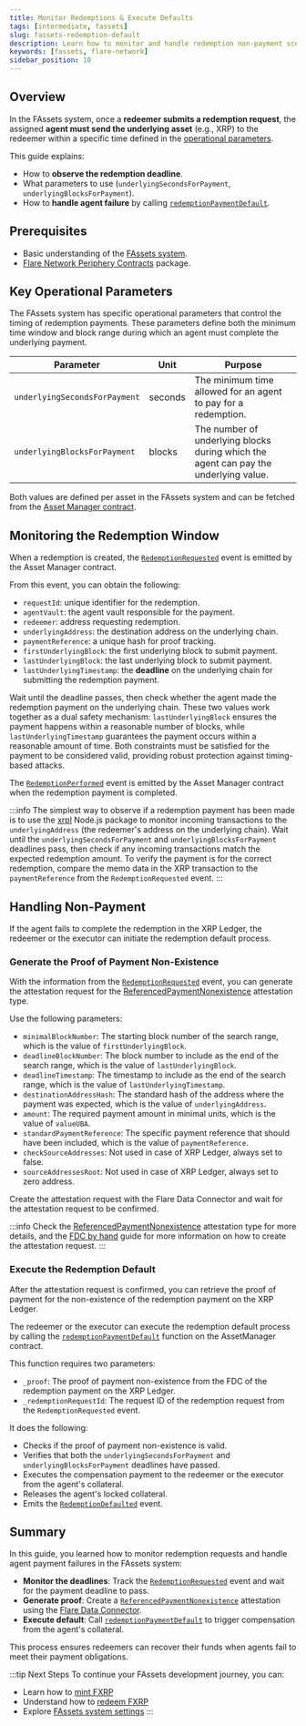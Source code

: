 ```yaml
---
title: Monitor Redemptions & Execute Defaults
tags: [intermediate, fassets]
slug: fassets-redemption-default
description: Learn how to monitor and handle redemption non-payment scenarios
keywords: [fassets, flare-network]
sidebar_position: 10
---
```


## Overview

In the FAssets system, once a **redeemer submits a redemption request**, the assigned **agent must send the underlying asset** (e.g., XRP) to the redeemer within a specific time defined in the [operational parameters](/fassets/operational-parameters).

This guide explains:

- How to **observe the redemption deadline**.
- What parameters to use (`underlyingSecondsForPayment`, `underlyingBlocksForPayment`).
- How to **handle agent failure** by calling [`redemptionPaymentDefault`](/fassets/reference/IAssetManager#redemptionpaymentdefault).

## Prerequisites

- Basic understanding of the [FAssets system](/fassets/overview).
- [Flare Network Periphery Contracts](https://www.npmjs.com/package/@flarenetwork/flare-periphery-contracts) package.

## Key Operational Parameters

The FAssets system has specific operational parameters that control the timing of redemption payments.
These parameters define both the minimum time window and block range during which an agent must complete the underlying payment.

| Parameter                     | Unit    | Purpose                                                                              |
| ----------------------------- | ------- | ------------------------------------------------------------------------------------ |
| `underlyingSecondsForPayment` | seconds | The minimum time allowed for an agent to pay for a redemption.                       |
| `underlyingBlocksForPayment` | blocks  | The number of underlying blocks during which the agent can pay the underlying value. |

Both values are defined per asset in the FAssets system and can be fetched from the [Asset Manager contract](/fassets/developer-guides/fassets-settings-solidity).

## Monitoring the Redemption Window

When a redemption is created, the [`RedemptionRequested`](/fassets/reference/IAssetManagerEvents#redemptionrequested) event is emitted by the Asset Manager contract.

From this event, you can obtain the following:

- `requestId`: unique identifier for the redemption.
- `agentVault`: the agent vault responsible for the payment.
- `redeemer`: address requesting redemption.
- `underlyingAddress`: the destination address on the underlying chain.
- `paymentReference`: a unique hash for proof tracking.
- `firstUnderlyingBlock`: the first underlying block to submit payment.
- `lastUnderlyingBlock`: the last underlying block to submit payment.
- `lastUnderlyingTimestamp`: the **deadline** on the underlying chain for submitting the redemption payment.

Wait until the deadline passes, then check whether the agent made the redemption payment on the underlying chain.
These two values work together as a dual safety mechanism: `lastUnderlyingBlock` ensures the payment happens within a reasonable number of blocks, while `lastUnderlyingTimestamp` guarantees the payment occurs within a reasonable amount of time.
Both constraints must be satisfied for the payment to be considered valid, providing robust protection against timing-based attacks.

The [`RedemptionPerformed`](/fassets/reference/IAssetManagerEvents#redemptionperformed) event is emitted by the Asset Manager contract when the redemption payment is completed.

:::info
The simplest way to observe if a redemption payment has been made is to use the [xrpl](https://www.npmjs.com/package/xrpl) Node.js package to monitor incoming transactions to the `underlyingAddress` (the redeemer's address on the underlying chain).
Wait until the `underlyingSecondsForPayment` and `underlyingBlocksForPayment` deadlines pass, then check if any incoming transactions match the expected redemption amount.
To verify the payment is for the correct redemption, compare the memo data in the XRP transaction to the `paymentReference` from the `RedemptionRequested` event.
:::

## Handling Non-Payment

If the agent fails to complete the redemption in the XRP Ledger, the redeemer or the executor can initiate the redemption default process.

### Generate the Proof of Payment Non-Existence

With the information from the [`RedemptionRequested`](/fassets/reference/IAssetManagerEvents#redemptionrequested) event, you can generate the attestation request for the [ReferencedPaymentNonexistence](/fdc/attestation-types/referenced-payment-nonexistence) attestation type.

Use the following parameters:

- `minimalBlockNumber`: The starting block number of the search range, which is the value of `firstUnderlyingBlock`.
- `deadlineBlockNumber`: The block number to include as the end of the search range, which is the value of `lastUnderlyingBlock`.
- `deadlineTimestamp`: The timestamp to include as the end of the search range, which is the value of `lastUnderlyingTimestamp`.
- `destinationAddressHash`: The standard hash of the address where the payment was expected, which is the value of `underlyingAddress`.
- `amount`: The required payment amount in minimal units, which is the value of `valueUBA`.
- `standardPaymentReference`: The specific payment reference that should have been included, which is the value of `paymentReference`.
- `checkSourceAddresses`: Not used in case of XRP Ledger, always set to false.
- `sourceAddressesRoot`: Not used in case of XRP Ledger, always set to zero address.

Create the attestation request with the Flare Data Connector and wait for the attestation request to be confirmed.

:::info
Check the [ReferencedPaymentNonexistence](/fdc/attestation-types/referenced-payment-nonexistence) attestation type for more details, and the [FDC by hand](/fdc/guides/fdc-by-hand) guide for more information on how to create the attestation request.
:::

### Execute the Redemption Default

After the attestation request is confirmed, you can retrieve the proof of payment for the non-existence of the redemption payment on the XRP Ledger.

The redeemer or the executor can execute the redemption default process by calling the [`redemptionPaymentDefault`](/fassets/reference/IAssetManager#redemptionpaymentdefault) function on the AssetManager contract.

This function requires two parameters:

- `_proof`: The proof of payment non-existence from the FDC of the redemption payment on the XRP Ledger.
- `_redemptionRequestId`: The request ID of the redemption request from the `RedemptionRequested` event.

It does the following:

- Checks if the proof of payment non-existence is valid.
- Verifies that both the `underlyingSecondsForPayment` and `underlyingBlocksForPayment` deadlines have passed.
- Executes the compensation payment to the redeemer or the executor from the agent's collateral.
- Releases the agent's locked collateral.
- Emits the [`RedemptionDefaulted`](/fassets/reference/IAssetManagerEvents#redemptiondefault) event.

## Summary

In this guide, you learned how to monitor redemption requests and handle agent payment failures in the FAssets system:

- **Monitor the deadlines**: Track the [`RedemptionRequested`](/fassets/reference/IAssetManagerEvents#redemptionrequested) event and wait for the payment deadline to pass.
- **Generate proof**: Create a [`ReferencedPaymentNonexistence`](/fdc/attestation-types/referenced-payment-nonexistence) attestation using the [Flare Data Connector](/fdc/overview).
- **Execute default**: Call [`redemptionPaymentDefault`](/fassets/reference/IAssetManager#redemptionpaymentdefault) to trigger compensation from the agent's collateral.

This process ensures redeemers can recover their funds when agents fail to meet their payment obligations.

:::tip Next Steps
To continue your FAssets development journey, you can:

- Learn how to [mint FXRP](/fassets/developer-guides/fassets-mint)
- Understand how to [redeem FXRP](/fassets/developer-guides/fassets-redeem)
- Explore [FAssets system settings](/fassets/operational-parameters)
 :::